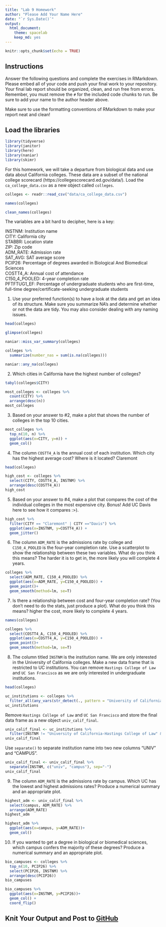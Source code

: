 ```yaml
---
title: "Lab 9 Homework"
author: "Please Add Your Name Here"
date: "`r Sys.Date()`"
output:
  html_document: 
    theme: spacelab
    keep_md: yes
---
```


```r
knitr::opts_chunk$set(echo = TRUE)
```

## Instructions
Answer the following questions and complete the exercises in RMarkdown. Please embed all of your code and push your final work to your repository. Your final lab report should be organized, clean, and run free from errors. Remember, you must remove the `#` for the included code chunks to run. Be sure to add your name to the author header above.  

Make sure to use the formatting conventions of RMarkdown to make your report neat and clean!  

## Load the libraries
```r
library(tidyverse)
library(janitor)
library(here)
library(naniar)
library(skimr)
``` 

For this homework, we will take a departure from biological data and use data about California colleges. These data are a subset of the national college scorecard (https://collegescorecard.ed.gov/data/). Load the `ca_college_data.csv` as a new object called `colleges`.
```r
colleges <- readr::read_csv("data/ca_college_data.csv")
```
```r
names(colleges)
```
```r
clean_names(colleges)
```

The variables are a bit hard to decipher, here is a key:  

INSTNM: Institution name  
CITY: California city  
STABBR: Location state  
ZIP: Zip code  
ADM_RATE: Admission rate  
SAT_AVG: SAT average score  
PCIP26: Percentage of degrees awarded in Biological And Biomedical Sciences  
COSTT4_A: Annual cost of attendance  
C150_4_POOLED: 4-year completion rate  
PFTFTUG1_EF: Percentage of undergraduate students who are first-time, full-time degree/certificate-seeking undergraduate students  

1. Use your preferred function(s) to have a look at the data and get an idea of its structure. Make sure you summarize NA's and determine whether or not the data are tidy. You may also consider dealing with any naming issues.
```r
head(colleges)
```

```r
glimpse(colleges)
```
```r
naniar::miss_var_summary(colleges)
```
```r
colleges %>% 
  summarize(number_nas = sum(is.na(colleges)))
```

```r
naniar::any_na(colleges)
```

2. Which cities in California have the highest number of colleges?
```r
tabyl(colleges$CITY)
```

```r
most_colleges <- colleges %>% 
  count(CITY) %>% 
  arrange(desc(n))
most_colleges
```

3. Based on your answer to #2, make a plot that shows the number of colleges in the top 10 cities.
```r
most_colleges %>% 
  top_n(10, n) %>% 
  ggplot(aes(x=CITY, y=n)) +
  geom_col()
```

4. The column `COSTT4_A` is the annual cost of each institution. Which city has the highest average cost? Where is it located? Claremont
```r
head(colleges)
```

```r
high_cost <- colleges %>% 
  select(CITY, COSTT4_A, INSTNM) %>% 
  arrange(desc(COSTT4_A))
high_cost
```

5. Based on your answer to #4, make a plot that compares the cost of the individual colleges in the most expensive city. Bonus! Add UC Davis here to see how it compares :>).
```r
high_cost %>% 
  filter(CITY == "Claremont" | CITY =="Davis") %>% 
  ggplot(aes(x=INSTNM, y=COSTT4_A)) +
  geom_jitter()
```

6. The column `ADM_RATE` is the admissions rate by college and `C150_4_POOLED` is the four-year completion rate. Use a scatterplot to show the relationship between these two variables. What do you think this means? The harder it is to get in, the more likely you will complete 4 years.
```r
colleges %>% 
  select(ADM_RATE, C150_4_POOLED) %>% 
  ggplot(aes(x=ADM_RATE, y=C150_4_POOLED)) +
  geom_point()+
  geom_smooth(method=lm, se=T)
```

7. Is there a relationship between cost and four-year completion rate? (You don't need to do the stats, just produce a plot). What do you think this means? higher the cost, more likely to complete 4 years.
```r
names(colleges)
```

```r
colleges %>% 
  select(COSTT4_A, C150_4_POOLED) %>% 
  ggplot(aes(x=COSTT4_A, y=C150_4_POOLED)) +
  geom_point()+
  geom_smooth(method=lm, se=T)
```

8. The column titled `INSTNM` is the institution name. We are only interested in the University of California colleges. Make a new data frame that is restricted to UC institutions. You can remove `Hastings College of Law` and `UC San Francisco` as we are only interested in undergraduate institutions.
```r
head(colleges)
```

```r
uc_institutions <- colleges %>% 
  filter_all(any_vars(str_detect(., pattern = "University of California"))) #stolen from help
uc_institutions
```

Remove `Hastings College of Law` and `UC San Francisco` and store the final data frame as a new object `univ_calif_final`.
```r
univ_calif_final <- uc_institutions %>%  
  filter(INSTNM != "University of California-Hastings College of Law" & INSTNM != "University of California-San Francisco")
univ_calif_final
```

Use `separate()` to separate institution name into two new columns "UNIV" and "CAMPUS".
```r
univ_calif_final <- univ_calif_final %>% 
  separate(INSTNM, c("univ", "campus"), sep="-")
univ_calif_final
```

9. The column `ADM_RATE` is the admissions rate by campus. Which UC has the lowest and highest admissions rates? Produce a numerical summary and an appropriate plot.
```r
highest_adm <- univ_calif_final %>% 
  select(campus, ADM_RATE) %>% 
  arrange(ADM_RATE)
highest_adm
```
```r
highest_adm %>% 
  ggplot(aes(x=campus, y=ADM_RATE))+
  geom_col()
```

10. If you wanted to get a degree in biological or biomedical sciences, which campus confers the majority of these degrees? Produce a numerical summary and an appropriate plot.

```r
bio_campuses <- colleges %>%
  top_n(10, PCIP26) %>% 
  select(PCIP26, INSTNM) %>% 
  arrange(desc(PCIP26))
bio_campuses
```

```r
bio_campuses %>% 
  ggplot(aes(x=INSTNM, y=PCIP26))+
  geom_col() +
  coord_flip()
```

## Knit Your Output and Post to [GitHub](https://github.com/FRS417-DataScienceBiologists)